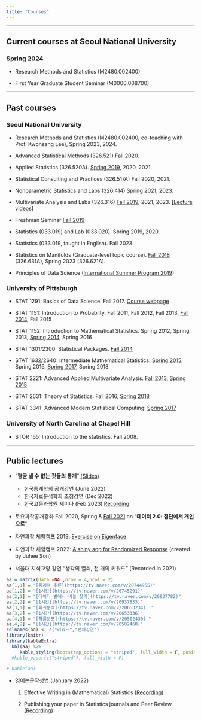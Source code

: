 ```yaml
---
title: "Courses"
---
```


***

## Current courses at Seoul National University

 
### Spring 2024
 
- Research Methods and Statistics (M2480.002400)

- First Year Graduate Student Seminar (M0000.008700)

***

## Past courses 

### Seoul National University

- Research Methods and Statistics (M2480.002400, co-teaching with Prof. Kwonsang Lee), Spring 2023, 2024.

- Advanced Statistical Methods (326.521) Fall 2020.

- Applied Statistics (326.520A). [Spring 2019](syllabus/syllabus_appstat.pdf), 2020, 2021.

- Statistical Consulting and Practices (326.517A) Fall 2020, 2021.

- Nonparametric Statistics and Labs (326.414) Spring 2021, 2023.

- Multivariate Analysis and Labs (326.316) [Fall 2019](syllabus/syllabus_mva.pdf), 2021, 2023. [[Lecture videos]](https://youtube.com/playlist?list=PLXgVK0KVZjzMMnCZmZR6DmPsp5ResfZxg&si=fmXJ1gHxW7VC9pBw)

- Freshman Seminar [Fall 2019](syllabus/syllabus_freshmenseminar.pdf)

- Statistics (033.019) and Lab (033.020). Spring 2019, 2020.

- Statistics (033.019, taught in English). Fall 2023.

- Statistics on Manifolds (Graduate-level topic course). [Fall 2018](https://piazza.com/snu.ac.kr/fall2018/326631a/resources) (326.631A), Spring 2023 (326.621A).

- Principles of Data Science ([International Summer Program 2019](https://piazza.com/snu.ac.kr/summer2019/isp/))


### University of Pittsburgh


- STAT 1291: Basics of Data Science. Fall 2017. [Course webpage](http://www.stat.pitt.edu/sungkyu/course/pds/index.html)

- STAT 1151: Introduction to Probabilty. Fall 2011, Fall 2012, Fall 2013, [Fall 2014](http://www.stat.pitt.edu/sungkyu/%5Ccourse%5CSTAT%201151%20F2014.pdf), Fall 2015

- STAT 1152: Introduction to Mathematical Statistics. Spring 2012, Spring 2013, [Spring 2014](http://www.stat.pitt.edu/sungkyu/%5Ccourse%5CSTAT%201152%20S2014.pdf), Spring 2016

- STAT 1301/2300: Statistical Packages. [Fall 2014](http://www.stat.pitt.edu/sungkyu/course/1301Fall14/)

- STAT 1632/2640: Intermediate Mathematical Statistics. [Spring 2015](http://www.stat.pitt.edu/sungkyu/course/1632Spring15/), Spring 2016, [Spring 2017](https://piazza.com/pitt/spring2017/stat1632/home), Spring 2018. 

- STAT 2221: Advanced Applied Multivariate Analysis. [Fall 2013](http://www.stat.pitt.edu/sungkyu/course/2221Fall13/), [Spring 2015](http://www.stat.pitt.edu/sungkyu/course/2221Spring15/)

- STAT 2631: Theory of Statistics. Fall 2016, [Spring 2018](https://piazza.com/pitt/spring2018/stat2631/home)

- STAT 3341: Advanced Modern Statistical Computing: [Spring 2017](https://piazza.com/pitt/spring2017/stat3341/home)


### University of North Carolina at Chapel Hill

- STOR 155: Introduction to the statistics. Fall 2008.


*** 

## Public lectures

- "**평균 낼 수 없는 것들의 통계**" [(Slides)](./papers/statistics_public_lecture_2022.pdf) 
  - 한국통계학회 공개강연 (June 2022)
  - 한국자료분석학회 초청강연 (Dec 2022)
  - 한국고등과학원 세미나 (Feb 2023) [Recording](https://youtu.be/gSWbi5T-IyU)


- 토요과학공개강좌 Fall 2020, Spring & [Fall 2021](./pictures/2021_9_SaturdayLectureSeries.jpg) on "**데이터 2.0: 집단에서 개인으로**"

- 자연과학 체험캠프 2019: [Exercise on Eigenface](syllabus/Eigenface_Practice.zip)

- 자연과학 체험캠프 2022: [A shiny app for Randomized Response](https://sungkyu-jung.shinyapps.io/shinyapp/) (created by Juhee Son)

- 서울대 지식교양 강연  "생각의 열쇠, 천 개의 키워드" (Recorded in 2021)

```r

aa = matrix(data =NA ,nrow = 4,ncol = 2)
aa[1,1] = "[통계적 추론](https://tv.naver.com/v/20744955)"
aa[1,2] = "[1시간](https://tv.naver.com/v/20745291)"
aa[2,1] = "[데이터 밭에서 바늘 찾기](https://tv.naver.com/v/20937782)"
aa[2,2] = "[1시간](https://tv.naver.com/v/20937833)"
aa[3,1] = "[회귀분석](https://tv.naver.com/v/20653234)  "
aa[3,2] = "[1시간](https://tv.naver.com/v/20653336)"
aa[4,1] = "[확률분포](https://tv.naver.com/v/20502430) "
aa[4,2] = "[1시간](https://tv.naver.com/v/20502460)"
colnames(aa) <- c("키워드","전체강연")
library(knitr)
library(kableExtra)
  kbl(aa) %>%
     kable_styling(bootstrap_options = "striped", full_width = F, position = "center")
  #kable_paper(c("striped"), full_width = F)

# kable(aa)
```

- 영어논문작성법 (January 2022)

   1. Effective Writing in (Mathematical) Statistics [(Recording)](https://www.youtube.com/watch?v=75sLn2qNW78)
   
   2. Publishing your paper in Statistics journals and Peer Review [(Recording)](https://www.youtube.com/watch?v=zzoQzNpPoUc) 
 